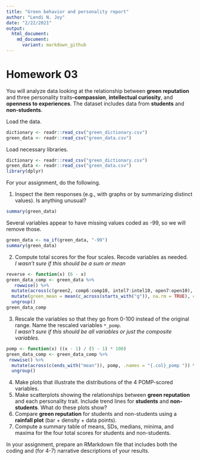 ```yaml
---
title: "Green behavior and personality report"
author: "Lendi N. Joy"
date: "2/22/2021"
output: 
  html_document:
    md_document:
      variant: markdown_github
--- 
```

# Homework 03

You will analyze data looking at the relationship between **green reputation** and three personality traits--**compassion**, **intellectual curiosity**, and **openness to experiences**.
The dataset includes data from **students** and **non-students**.


Load the data.
```r
dictionary <- readr::read_csv("green_dictionary.csv")
green_data <- readr::read_csv("green_data.csv")
```

Load necessary libraries.
```r
dictionary <- readr::read_csv("green_dictionary.csv")
green_data <- readr::read_csv("green_data.csv")
library(dplyr)
```

For your assignment, do the following.

  1. Inspect the item responses (e.g., with graphs or by summarizing distinct values). 
     Is anything unusual?
```r
summary(green_data)
```

Several variables appear to have missing values coded as -99, so we will remove those.

```r
green_data <- na_if(green_data, "-99") 
summary(green_data)
```

  2. Compute total scores for the four scales. 
     Recode variables as needed.   
     *I wasn't sure if this should be a sum or mean*
```r
reverse <- function(x) (6 - x)
green_data_comp <- green_data %>% 
   rowwise() %>% 
  mutate(across(c(green2, comp6:comp10, intel7:intel10, open7:open10), reverse)) %>% 
  mutate(green_mean = mean(c_across(starts_with("g")), na.rm = TRUE), comp_mean = mean(c_across(starts_with("c")), na.rm = TRUE), intel_mean = mean(c_across(intel1:intel10), na.rm = TRUE), open_mean = mean(c_across(starts_with("o")), na.rm = TRUE)) %>% 
  ungroup()
green_data_comp
```

  3. Rescale the variables so that they go from 0-100 instead of the original range.
     Name the rescaled variables `*_pomp`.   
     *I wasn't sure if this should be all variables or just the composite variables.*
```r
pomp <- function(x) ((x - 1) / (5 - 1) * 100)
green_data_comp <- green_data_comp %>% 
 rowwise() %>% 
  mutate(across(c(ends_with("mean")), pomp, .names = "{.col}_pomp ")) %>% 
  ungroup()
```
     
  4. Make plots that illustrate the distributions of the 4 POMP-scored variables.
  5. Make scatterplots showing the relationships between **green reputation** and each personality trait.
     Include trend lines for **students** and **non-students**.
     What do these plots show?
  6. Compare **green reputation** for students and non-students using a **rainfall plot** (bar + density + data points).
  7. Compute a summary table of means, SDs, medians, minima, and maxima for the four total scores for students and non-students.
  
In your assignment, prepare an RMarkdown file that includes both the coding and (for 4-7) narrative descriptions of your results.
